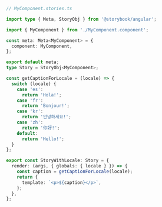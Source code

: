 ```ts
// MyComponent.stories.ts

import type { Meta, StoryObj } from '@storybook/angular';

import { MyComponent } from './MyComponent.component';

const meta: Meta<MyComponent> = {
  component: MyComponent,
};

export default meta;
type Story = StoryObj<MyComponent>;

const getCaptionForLocale = (locale) => {
  switch (locale) {
    case 'es':
      return 'Hola!';
    case 'fr':
      return 'Bonjour!';
    case 'kr':
      return '안녕하세요!';
    case 'zh':
      return '你好!';
    default:
      return 'Hello!';
  }
};

export const StoryWithLocale: Story = {
  render: (args, { globals: { locale } }) => {
    const caption = getCaptionForLocale(locale);
    return {
      template: `<p>${caption}</p>`,
    };
  },
};
```
